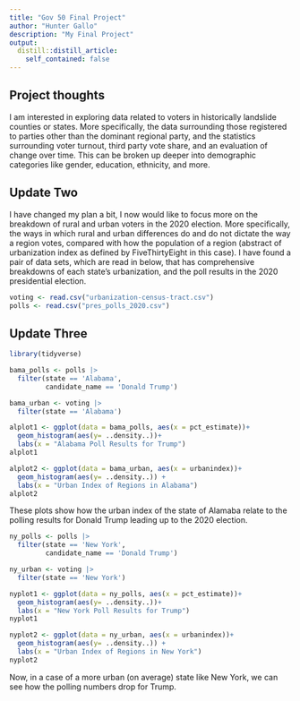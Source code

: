 ```yaml
---
title: "Gov 50 Final Project"
author: "Hunter Gallo"
description: "My Final Project"
output:
  distill::distill_article:
    self_contained: false
---
```




## Project thoughts

I am interested in exploring data related to voters in historically landslide counties or states. More specifically, the data surrounding those registered to parties other than the dominant regional party, and the statistics surrounding voter turnout, third party vote share, and an evaluation of change over time. This can be broken up deeper into demographic categories like gender, education, ethnicity, and more. 

## Update Two

I have changed my plan a bit, I now would like to focus more on the breakdown of rural and urban voters in the 2020 election. More specifically, the ways in which rural and urban differences do and do not dictate the way a region votes, compared with how the population of a region (abstract of urbanization index as defined by FiveThirtyEight in this case). I have found a pair of data sets, which are read in below, that has comprehensive breakdowns of each state's urbanization, and the poll results in the 2020 presidential election. 

```r
voting <- read.csv("urbanization-census-tract.csv")
polls <- read.csv("pres_polls_2020.csv")
```

## Update Three 

```r
library(tidyverse)

bama_polls <- polls |>
  filter(state == 'Alabama',
         candidate_name == 'Donald Trump')

bama_urban <- voting |>
  filter(state == 'Alabama')

alplot1 <- ggplot(data = bama_polls, aes(x = pct_estimate))+
  geom_histogram(aes(y= ..density..))+
  labs(x = "Alabama Poll Results for Trump")
alplot1

alplot2 <- ggplot(data = bama_urban, aes(x = urbanindex))+
  geom_histogram(aes(y= ..density..)) +
  labs(x = "Urban Index of Regions in Alabama")
alplot2
```
These plots show how the urban index of the state of Alamaba relate to the polling results for Donald Trump leading up to the 2020 election. 

```r
ny_polls <- polls |>
  filter(state == 'New York',
         candidate_name == 'Donald Trump')

ny_urban <- voting |>
  filter(state == 'New York')

nyplot1 <- ggplot(data = ny_polls, aes(x = pct_estimate))+
  geom_histogram(aes(y= ..density..))+
  labs(x = "New York Poll Results for Trump")
nyplot1

nyplot2 <- ggplot(data = ny_urban, aes(x = urbanindex))+
  geom_histogram(aes(y= ..density..)) +
  labs(x = "Urban Index of Regions in New York")
nyplot2

```

Now, in a case of a more urban (on average) state like New York, we can see how the polling numbers drop for Trump. 
